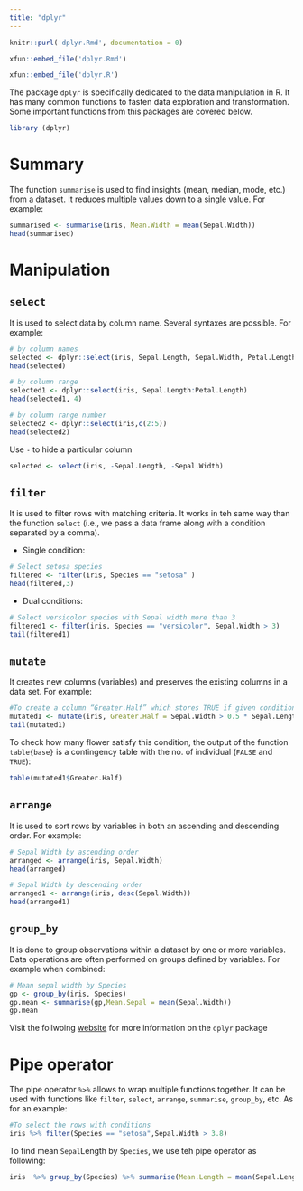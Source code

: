 ```yaml
---
title: "dplyr"
---
```


```r
knitr::purl('dplyr.Rmd', documentation = 0)
```


```r
xfun::embed_file('dplyr.Rmd')
```

```r
xfun::embed_file('dplyr.R')
```

The package `dplyr` is  specifically dedicated to the data manipulation in R. It has many common functions to fasten  data exploration and transformation. Some important functions from this packages are covered below.

```r
library (dplyr)
```



# Summary

The function `summarise` is used to find insights (mean, median, mode, etc.) from a dataset. It reduces multiple values down to a single value. For example:

```r
summarised <- summarise(iris, Mean.Width = mean(Sepal.Width))
head(summarised)
```

# Manipulation

## `select`

It is used to select data by column name. Several syntaxes are possible. For example:

```r
# by column names
selected <- dplyr::select(iris, Sepal.Length, Sepal.Width, Petal.Length)
head(selected) 

# by column range
selected1 <- dplyr::select(iris, Sepal.Length:Petal.Length)
head(selected1, 4)

# by column range number
selected2 <- dplyr::select(iris,c(2:5))
head(selected2)
```

Use `-` to hide a particular column

```r
selected <- select(iris, -Sepal.Length, -Sepal.Width)
```

## `filter`

It is used to filter rows with matching criteria. It works in teh same way than the function `select` (i.e., we pass a data frame along with a condition separated by a comma).

- Single condition:

```r
# Select setosa species
filtered <- filter(iris, Species == "setosa" )
head(filtered,3)
```

- Dual conditions:

```r
# Select versicolor species with Sepal width more than 3
filtered1 <- filter(iris, Species == "versicolor", Sepal.Width > 3)
tail(filtered1)
```


## `mutate`

It creates new columns (variables) and preserves the existing columns in a data set. For example:

```r
#To create a column “Greater.Half” which stores TRUE if given condition is TRUE
mutated1 <- mutate(iris, Greater.Half = Sepal.Width > 0.5 * Sepal.Length)
tail(mutated1)
```

To check how many flower satisfy this condition, the output of the function `table{base}` is a contingency table with the no. of individual (`FALSE` and `TRUE`):

```r
table(mutated1$Greater.Half)
```

## `arrange`

It is used to sort rows by variables in both an ascending and descending order. For example:

```r
# Sepal Width by ascending order
arranged <- arrange(iris, Sepal.Width)
head(arranged)

# Sepal Width by descending order
arranged1 <- arrange(iris, desc(Sepal.Width))
head(arranged1)
```

## `group_by`

It is done to group observations within a dataset by one or more variables. Data operations are often performed on groups defined by variables. For example when combined:

```r
# Mean sepal width by Species
gp <- group_by(iris, Species)
gp.mean <- summarise(gp,Mean.Sepal = mean(Sepal.Width))
gp.mean
```

Visit the follwoing [website](https://dplyr.tidyverse.org/) for more information on the `dplyr` package

# Pipe operator

The pipe operator `%>%` allows to wrap multiple functions together. It can be used with functions like `filter`, `select`, `arrange`, `summarise`, `group_by`, etc. As for  an example:

```r
#To select the rows with conditions
iris %>% filter(Species == "setosa",Sepal.Width > 3.8)
```

To find mean `Sepal`Length by `Species`, we use teh pipe operator as following:

```r
iris  %>% group_by(Species) %>% summarise(Mean.Length = mean(Sepal.Length))
```

